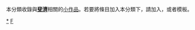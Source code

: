 {{Catnav|頁面分類|地理|大洲|大洋洲|大洋洲国家|斐济}}
{{Catnav|頁面分類|地理|国家|大洋洲国家|斐济}}
{{hiddencat}}
{{WPSS-cat}}
本分類收錄與'''[[斐濟|斐濟]]'''相關的[[Wikipedia:小作品|小作品]]。若要將條目加入本分類下，請加入'''{{tl|Fiji-stub}}'''，或者'''{{tl|斐濟小作品}}'''模板。

[[Category:斐濟|*]]
[[Category:大洋洲小作品|F]]